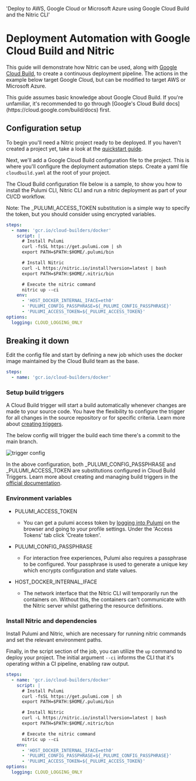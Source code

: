   'Deploy to AWS, Google Cloud or Microsoft Azure using Google Cloud Build and the Nitric CLI'

# Deployment Automation with Google Cloud Build and Nitric

This guide will demonstrate how Nitric can be used, along with [Google Cloud Build](https://cloud.google.com/build/docs), to create a continuous deployment pipeline. The actions in the example below target Google Cloud, but can be modified to target AWS or Microsoft Azure.

<Note>
  This guide assumes basic knowledge about Google Cloud Build. If you're
  unfamiliar, it's recommended to go through [Google's Cloud Build
  docs](https://cloud.google.com/build/docs) first.
</Note>

## Configuration setup

To begin you'll need a Nitric project ready to be deployed. If you haven't created a project yet, take a look at the [quickstart guide](/guides/getting-started/quickstart).

Next, we'll add a Google Cloud Build configuration file to the project. This is where you'll configure the deployment automation steps. Create a yaml file `cloudbuild.yaml` at the root of your project.

The Cloud Build configuration file below is a sample, to show you how to install the Pulumi CLI, Nitric CLI and run a nitric deployment as part of your CI/CD workflow.

<Note>
  Note: The _PULUMI_ACCESS_TOKEN substitution is a simple way to specify the
  token, but you should consider using encrypted variables.
</Note>

```yaml
steps:
  - name: 'gcr.io/cloud-builders/docker'
    script: |
      # Install Pulumi
      curl -fsSL https://get.pulumi.com | sh
      export PATH=$PATH:$HOME/.pulumi/bin

      # Install Nitric
      curl -L https://nitric.io/install?version=latest | bash
      export PATH=$PATH:$HOME/.nitric/bin

      # Execute the nitric command
      nitric up --ci
    env:
      - 'HOST_DOCKER_INTERNAL_IFACE=eth0'
      - 'PULUMI_CONFIG_PASSPHRASE=${_PULUMI_CONFIG_PASSPHRASE}'
      - 'PULUMI_ACCESS_TOKEN=${_PULUMI_ACCESS_TOKEN}'
options:
  logging: CLOUD_LOGGING_ONLY
```

## Breaking it down

Edit the config file and start by defining a new job which uses the docker image maintained by the Cloud Build team as the base.

```yaml
steps:
  - name: 'gcr.io/cloud-builders/docker'
```

### Setup build triggers

A Cloud Build trigger will start a build automatically whenever changes are made to your source code. You have the flexibility to configure the trigger for all changes in the source repository or for specific criteria. Learn more about <a target="_blank" href="https://cloud.google.com/build/docs/automating-builds/create-manage-triggers">creating triggers</a>.

The below config will trigger the build each time there's a commit to the main branch.

<div style={{maxWidth: 450 }}>

![trigger config](/docs/images/guides/google-cloud-build/trigger-config.png)

</div>

In the above configuration, both \_PULUMI_CONFIG_PASSPHRASE and \_PULUMI_ACCESS_TOKEN are substitutions configured in Cloud Build Triggers. Learn more about creating and managing build triggers in the [official documentation](https://cloud.google.com/build/docs/automating-builds/create-manage-triggers).

### Environment variables

- PULUMI_ACCESS_TOKEN

  - You can get a pulumi access token by <a href="https://app.pulumi.com/account/tokens" target="_blank">logging into Pulumi</a> on the browser and going to your profile settings. Under the 'Access Tokens' tab click 'Create token'.

- PULUMI_CONFIG_PASSPHRASE

  - For interaction free experiences, Pulumi also requires a passphrase to be configured. Your passphrase is used to generate a unique key which encrypts configuration and state values.

- HOST_DOCKER_INTERNAL_IFACE

  - The network interface that the Nitric CLI will temporarily run the containers on. Without this, the containers can't communicate with the Nitric server whilst gathering the resource definitions.

### Install Nitric and dependencies

Install Pulumi and Nitric, which are necessary for running nitric commands and set the relevant environment paths.

Finally, in the script section of the job, you can utilize the `up` command to deploy your project. The initial argument `--ci` informs the CLI that it's operating within a CI pipeline, enabling raw output.

```yaml
steps:
  - name: 'gcr.io/cloud-builders/docker'
    script: |
      # Install Pulumi
      curl -fsSL https://get.pulumi.com | sh
      export PATH=$PATH:$HOME/.pulumi/bin

      # Install Nitric
      curl -L https://nitric.io/install?version=latest | bash
      export PATH=$PATH:$HOME/.nitric/bin

      # Execute the nitric command
      nitric up --ci
    env:
      - 'HOST_DOCKER_INTERNAL_IFACE=eth0'
      - 'PULUMI_CONFIG_PASSPHRASE=${_PULUMI_CONFIG_PASSPHRASE}'
      - 'PULUMI_ACCESS_TOKEN=${_PULUMI_ACCESS_TOKEN}'
options:
  logging: CLOUD_LOGGING_ONLY
```
